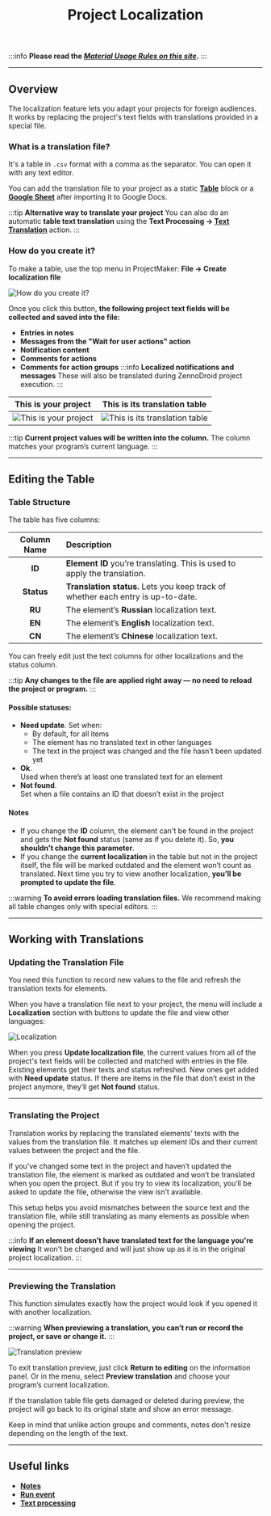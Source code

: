 ﻿---
sidebar_position: 10
title: Project Localization
description: Translating templates into other languages.
---
:::info **Please read the [*Material Usage Rules on this site*](../Disclaimer).**
:::
_______________________________________________ 
## Overview  
The localization feature lets you adapt your projects for foreign audiences. It works by replacing the project's text fields with translations provided in a special file.   

### What is a translation file?
It's a table in `.csv` format with a comma as the separator. You can open it with any text editor.  

You can add the translation file to your project as a static [**Table**](../Project%20Editor/Lists%20and%20Google%20Sheets/Tables) block or a [**Google Sheet**](../Project%20Editor/Lists%20and%20Google%20Sheets/Google_Sheet) after importing it to Google Docs.  

:::tip **Alternative way to translate your project**
You can also do an automatic **table text translation** using the **Text Processing → [Text Translation](../Data/Text#translation)** action.
:::

### How do you create it?  
To make a table, use the top menu in ProjectMaker: **File → Create localization file**  

![How do you create it?](./assets/Localization/Localization_pic1.png)  

Once you click this button, **the following project text fields will be collected and saved into the file:**  
- **Entries in notes**  
- **Messages from the "Wait for user actions" action**  
- **Notification content**  
- **Comments for actions**  
- **Comments for action groups**
:::info **Localized notifications and messages**
These will also be translated during ZennoDroid project execution.
:::

| This is your project    | This is its translation table |
| -------- | ------- |
| ![This is your project](./assets/Localization/Localization_pic2.png)  | ![This is its translation table](./assets/Localization/Localization_pic3.png)    |  

:::tip **Current project values will be written into the column.**
The column matches your program’s current language.
:::  
_______________________________________________ 
## Editing the Table
### Table Structure  
The table has five columns:  

| Column Name    | Description |
| :--------: | :------- |
| **ID**  | **Element ID** you’re translating. This is used to apply the translation.    |
| **Status** | **Translation status.** Lets you keep track of whether each entry is up-to-date.     |
| **RU**    | The element’s **Russian** localization text.    |
| **EN**    | The element’s **English** localization text.    |
| **CN**    | The element’s **Chinese** localization text.    |  

You can freely edit just the text columns for other localizations and the status column.  

:::tip **Any changes to the file are applied right away — no need to reload the project or program.**
::: 

#### Possible statuses:  
- **Need update**. Set when:    
    - By default, for all items  
    - The element has no translated text in other languages  
    - The text in the project was changed and the file hasn’t been updated yet  
- **Ok**.  
Used when there’s at least one translated text for an element  
- **Not found**.  
Set when a file contains an ID that doesn’t exist in the project  

#### Notes  
- If you change the **ID** column, the element can't be found in the project and gets the **Not found** status (same as if you delete it). So, **you shouldn't change this parameter**.
- If you change the **current localization** in the table but not in the project itself, the file will be marked outdated and the element won’t count as translated. Next time you try to view another localization, **you’ll be prompted to update the file**.  

:::warning **To avoid errors loading translation files.**
We recommend making all table changes only with special editors.
:::  
_______________________________________________ 
## Working with Translations  
### Updating the Translation File  
You need this function to record new values to the file and refresh the translation texts for elements.  

When you have a translation file next to your project, the menu will include a **Localization** section with buttons to update the file and view other languages:  

![Localization](./assets/Localization/Localization_pic4.png)  

When you press **Update localization file**, the current values from all of the project's text fields will be collected and matched with entries in the file. Existing elements get their texts and status refreshed. New ones get added with **Need update** status. If there are items in the file that don’t exist in the project anymore, they’ll get **Not found** status.
_______________________________________________ 
### Translating the Project
Translation works by replacing the translated elements’ texts with the values from the translation file. It matches up element IDs and their current values between the project and the file.  

If you’ve changed some text in the project and haven’t updated the translation file, the element is marked as outdated and won’t be translated when you open the project. But if you try to view its localization, you’ll be asked to update the file, otherwise the view isn’t available.  

This setup helps you avoid mismatches between the source text and the translation file, while still translating as many elements as possible when opening the project.  

:::info **If an element doesn’t have translated text for the language you're viewing**
It won't be changed and will just show up as it is in the original project localization.
:::  
_______________________________________________ 
### Previewing the Translation
This function simulates exactly how the project would look if you opened it with another localization.  

:::warning **When previewing a translation, you can’t run or record the project, or save or change it.**
:::   

![Translation preview](./assets/Localization/Localization_pic5.png) 

To exit translation preview, just click **Return to editing** on the information panel. Or in the menu, select **Preview translation** and choose your program’s current localization.  

If the translation table file gets damaged or deleted during preview, the project will go back to its original state and show an error message.  

Keep in mind that unlike action groups and comments, notes don't resize depending on the length of the text.
_______________________________________________  
## Useful links  
- [**Notes**](../Project%20Editor/Project/Notes)  
- [**Run event**](../Android/ProLite/RunEvent)  
- [**Text processing**](../Data/Text)